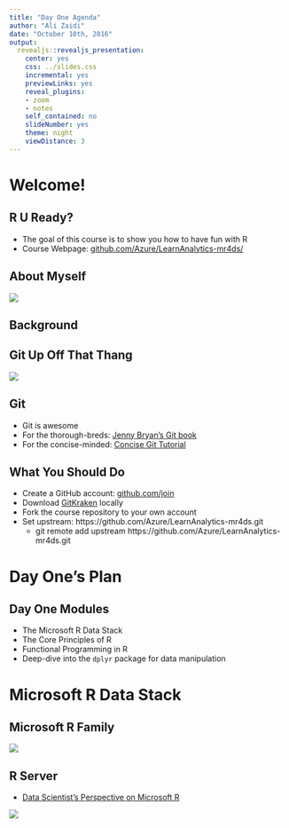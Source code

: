 ```yaml
---
title: "Day One Agenda"
author: "Ali Zaidi"
date: "October 10th, 2016"
output:
  revealjs::revealjs_presentation:
    center: yes
    css: ../slides.css
    incremental: yes
    previewLinks: yes
    reveal_plugins:
    - zoom
    - notes
    self_contained: no
    slideNumber: yes
    theme: night
    viewDistance: 3
---
```


# Welcome!

## R U Ready?

* The goal of this course is to show you how to have fun with R
* Course Webpage: [github.com/Azure/LearnAnalytics-mr4ds/](https://github.com/Azure/LearnAnalytics-mr4ds)

## About Myself

![](http://www.tridant.com.sg/wp-content/uploads/2015/03/rev_13287_logo_clarkhead_rgb_final_av-450px.png)


## Background

## Git Up Off That Thang

![](http://img.deusm.com/informationweek/2014/10/1316800/Microsoft_LOVES_Linux.jpg)

## Git 

+ Git is awesome
+ For the thorough-breds: [Jenny Bryan's Git book](http://happygitwithr.com/)
+ For the concise-minded: [Concise Git Tutorial](https://github.com/shekhargulati/git-the-missing-tutorial)

## What You Should Do

+ Create a GitHub account: [github.com/join](https://github.com/join)
+ Download [GitKraken](https://www.gitkraken.com/) locally
+ Fork the course repository to your own account
+ Set upstream: https://github.com/Azure/LearnAnalytics-mr4ds.git
    - git remote add upstream https://github.com/Azure/LearnAnalytics-mr4ds.git


# Day One's Plan

## Day One Modules

+ The Microsoft R Data Stack
+ The Core Principles of R
+ Functional Programming in R
+ Deep-dive into the `dplyr` package for data manipulation

# Microsoft R Data Stack

## Microsoft R Family

<div style="width:800px">
![](https://raw.githubusercontent.com/Azure/LearnAnalytics-mr4ds/blob/master/Student-Resources/rmarkdown/images/mr-family.png)
</div>


## R Server 

+ [Data Scientist's Perspective on Microsoft R](http://blog.revolutionanalytics.com/2016/04/data-scientist-perspective.html)

<div style="width:700px">
![](https://raw.githubusercontent.com/akzaidi/R-cadence/master/images/mrcomponents.png)
</div>

